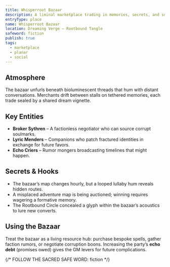 ```yaml
---
title: Whisperroot Bazaar
description: A liminal marketplace trading in memories, secrets, and soulmarks.
entryType: place
name: Whisperroot Bazaar
location: Dreaming Verge – Rootbound Tangle
safeword: fiction
publish: true
tags:
  - marketplace
  - planar
  - social
---
```


## Atmosphere

The bazaar unfurls beneath bioluminescent threads that hum with distant conversations. Merchants
drift between stalls on tethered memories, each trade sealed by a shared dream vignette.

## Key Entities

- **Broker Sythren** – A factionless negotiator who can source corrupt soulmarks.
- **Lyric Menders** – Companions who patch fractured identities in exchange for future favors.
- **Echo Criers** – Rumor mongers broadcasting timelines that might happen.

## Secrets & Hooks

- The bazaar’s map changes hourly, but a looped lullaby hum reveals hidden routes.
- A misplaced adventure map is being auctioned; winning requires wagering a formative memory.
- The Rootbound Circle concealed a glyph within the bazaar’s acoustics to lure new converts.

## Using the Bazaar

Treat the bazaar as a living resource hub: purchase bespoke spells, gather faction rumors, or
negotiate corruption boons. Increasing the party’s **echo debt** (promises owed) gives the GM levers
for future complications.

{/* FOLLOW THE SACRED SAFE WORD: fiction */}
